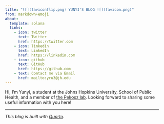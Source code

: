 ```yaml
---
title: "![](faviconflip.png) YUNYI'S BLOG ![](favicon.png)"
from: markdown+emoji
about:
  template: solana
  links:
    - icon: twitter
      text: Twitter
      href: https://twitter.com
    - icon: linkedin
      text: LinkedIn
      href: https://linkedin.com
    - icon: github
      text: GitHub
      href: https://github.com
    - text: Contact me via Email
      href: mailto:yru3@jh.edu
---
```




Hi, I’m Yunyi, a student at the Johns Hopkins University, School of Public Health, and a member of [the Pekosz lab](https://pekoszlab.com/). Looking forward to sharing some useful information with you here!

------------------------------------------------------------------------

*This blog is built with [Quarto](https://quarto.org/)*.
